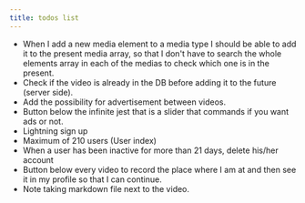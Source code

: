 ```yaml
---
title: todos list
---
```


- When I add a new media element to a media type I should be able to add it to the present media array, so that I don't have to search the whole elements array in each of the medias to check which one is in the present.
- Check if the video is already in the DB before adding it to the future (server side).
- Add the possibility for advertisement between videos.
- Button below the infinite jest that is a slider that commands if you want ads or not.
- Lightning sign up
- Maximum of 210 users (User index)
- When a user has been inactive for more than 21 days, delete his/her account
- Button below every video to record the place where I am at and then see it in my profile so that I can continue.
- Note taking markdown file next to the video.
